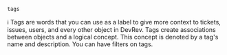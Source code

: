 `tags`

ℹ️ Tags are words that you can use as a label to give more context to tickets, issues, users, and every other object in DevRev. Tags create associations between objects and a logical concept. This concept is denoted by a tag's name and description. You can have filters on tags.